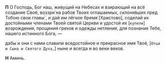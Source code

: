 
**П** О Господь, Бог наш, живущий на Небесах и взирающий на всё создание Своё, воззри́ на рабов Твоих оглашаемых, склони́вших пред Тобою свои главы́ <NamesEditorInput type="Оглашаемые" />, и дай им лёгкое бремя <R>[</R>Христово<R>]</R>, соделай их достойными членами Твоей святой Церкви и удостой их <R>[</R>`купели`<R>]</R> возрождения, прощения грехов и одежды нетления, для познания Тебя, нашего истинного Бога, —

дабы и они с нами славили вседостойное и пре­кра­с­ное имя Твоё, <R>[</R>`Отца и Сына и Святого Духа,`<R>]</R> ны­не и всегда и во веки веков.

**Н** Аминь.
